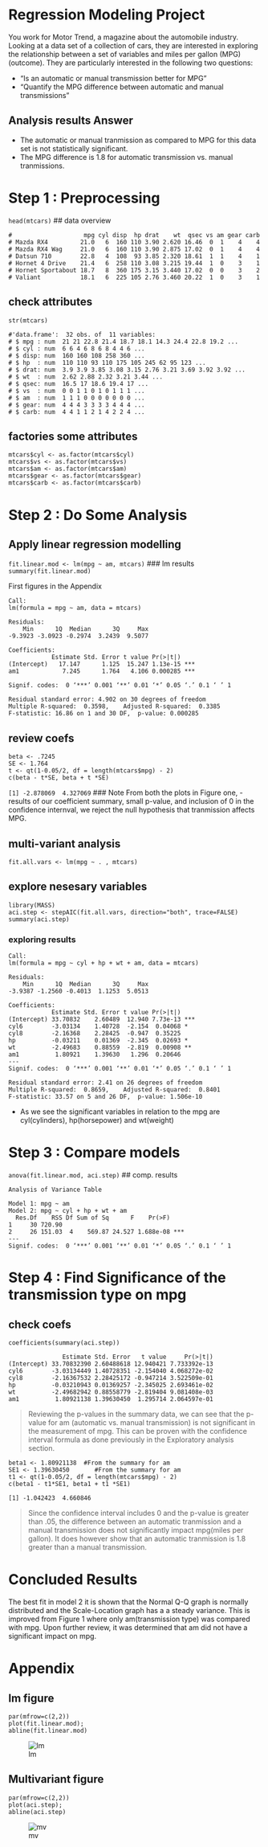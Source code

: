 # Regression Modeling Project

You work for Motor Trend, a magazine about the automobile industry. Looking at a data set of a collection of cars, they are interested in exploring the relationship between a set of variables and miles per gallon (MPG) (outcome). They are particularly interested in the following two questions:

- “Is an automatic or manual transmission better for MPG”
- "Quantify the MPG difference between automatic and manual transmissions"

## Analysis results Answer

- The automatic or manual tranmission as compared to MPG for this data set is not statistically significant.
- The MPG difference is 1.8 for automatic transmission vs. manual tranmissions.

# Step 1 : Preprocessing  
`head(mtcars)`
## data overview

```
#                    mpg cyl disp  hp drat    wt  qsec vs am gear carb
# Mazda RX4         21.0   6  160 110 3.90 2.620 16.46  0  1    4    4
# Mazda RX4 Wag     21.0   6  160 110 3.90 2.875 17.02  0  1    4    4
# Datsun 710        22.8   4  108  93 3.85 2.320 18.61  1  1    4    1
# Hornet 4 Drive    21.4   6  258 110 3.08 3.215 19.44  1  0    3    1
# Hornet Sportabout 18.7   8  360 175 3.15 3.440 17.02  0  0    3    2
# Valiant           18.1   6  225 105 2.76 3.460 20.22  1  0    3    1
```
## check attributes 
`str(mtcars)`
```
#'data.frame':	32 obs. of  11 variables:
# $ mpg : num  21 21 22.8 21.4 18.7 18.1 14.3 24.4 22.8 19.2 ...
# $ cyl : num  6 6 4 6 8 6 8 4 4 6 ...
# $ disp: num  160 160 108 258 360 ...
# $ hp  : num  110 110 93 110 175 105 245 62 95 123 ...
# $ drat: num  3.9 3.9 3.85 3.08 3.15 2.76 3.21 3.69 3.92 3.92 ...
# $ wt  : num  2.62 2.88 2.32 3.21 3.44 ...
# $ qsec: num  16.5 17 18.6 19.4 17 ...
# $ vs  : num  0 0 1 1 0 1 0 1 1 1 ...
# $ am  : num  1 1 1 0 0 0 0 0 0 0 ...
# $ gear: num  4 4 4 3 3 3 3 4 4 4 ...
# $ carb: num  4 4 1 1 2 1 4 2 2 4 ...

```
## factories some attributes 
```
mtcars$cyl <- as.factor(mtcars$cyl)
mtcars$vs <- as.factor(mtcars$vs)
mtcars$am <- as.factor(mtcars$am)
mtcars$gear <- as.factor(mtcars$gear)
mtcars$carb <- as.factor(mtcars$carb)
```
# Step 2 : Do Some Analysis 
## Apply linear regression modelling
`fit.linear.mod <- lm(mpg ~ am, mtcars)`
### lm results
`summary(fit.linear.mod)`

First figures in the Appendix

```
Call:
lm(formula = mpg ~ am, data = mtcars)

Residuals:
    Min      1Q  Median      3Q     Max 
-9.3923 -3.0923 -0.2974  3.2439  9.5077 

Coefficients:
            Estimate Std. Error t value Pr(>|t|)    
(Intercept)   17.147      1.125  15.247 1.13e-15 ***
am1            7.245      1.764   4.106 0.000285 ***

Signif. codes:  0 ‘***’ 0.001 ‘**’ 0.01 ‘*’ 0.05 ‘.’ 0.1 ‘ ’ 1

Residual standard error: 4.902 on 30 degrees of freedom
Multiple R-squared:  0.3598,	Adjusted R-squared:  0.3385 
F-statistic: 16.86 on 1 and 30 DF,  p-value: 0.000285
```
## review coefs
```
beta <- .7245  
SE <- 1.764        
t <- qt(1-0.05/2, df = length(mtcars$mpg) - 2)
c(beta - t*SE, beta + t *SE)
```
`[1] -2.878069  4.327069`
### Note 
From both the plots in Figure one, 
- results of our coefficient summary, small p-value, and inclusion of 0 in the confidence internval, we reject the null hypothesis that tranmission affects MPG.

## multi-variant analysis
`fit.all.vars <- lm(mpg ~ . , mtcars)`

## explore nesesary variables
```
library(MASS)
aci.step <- stepAIC(fit.all.vars, direction="both", trace=FALSE)
summary(aci.step)
```
### exploring results
```
Call:
lm(formula = mpg ~ cyl + hp + wt + am, data = mtcars)

Residuals:
    Min      1Q  Median      3Q     Max 
-3.9387 -1.2560 -0.4013  1.1253  5.0513 

Coefficients:
            Estimate Std. Error t value Pr(>|t|)    
(Intercept) 33.70832    2.60489  12.940 7.73e-13 ***
cyl6        -3.03134    1.40728  -2.154  0.04068 *  
cyl8        -2.16368    2.28425  -0.947  0.35225    
hp          -0.03211    0.01369  -2.345  0.02693 *  
wt          -2.49683    0.88559  -2.819  0.00908 ** 
am1          1.80921    1.39630   1.296  0.20646    
---
Signif. codes:  0 ‘***’ 0.001 ‘**’ 0.01 ‘*’ 0.05 ‘.’ 0.1 ‘ ’ 1

Residual standard error: 2.41 on 26 degrees of freedom
Multiple R-squared:  0.8659,	Adjusted R-squared:  0.8401 
F-statistic: 33.57 on 5 and 26 DF,  p-value: 1.506e-10
```
- As we see the significant variables in relation to the mpg are cyl(cylinders), hp(horsepower) and wt(weight)

# Step 3 : Compare models
`anova(fit.linear.mod, aci.step)`
## comp. results
```
Analysis of Variance Table

Model 1: mpg ~ am
Model 2: mpg ~ cyl + hp + wt + am
  Res.Df    RSS Df Sum of Sq      F    Pr(>F)    
1     30 720.90                                  
2     26 151.03  4    569.87 24.527 1.688e-08 ***
---
Signif. codes:  0 ‘***’ 0.001 ‘**’ 0.01 ‘*’ 0.05 ‘.’ 0.1 ‘ ’ 1
```
# Step 4 : Find Significance of the transmission type on mpg
## check coefs
`coefficients(summary(aci.step))`
```
               Estimate Std. Error   t value     Pr(>|t|)
(Intercept) 33.70832390 2.60488618 12.940421 7.733392e-13
cyl6        -3.03134449 1.40728351 -2.154040 4.068272e-02
cyl8        -2.16367532 2.28425172 -0.947214 3.522509e-01
hp          -0.03210943 0.01369257 -2.345025 2.693461e-02
wt          -2.49682942 0.88558779 -2.819404 9.081408e-03
am1          1.80921138 1.39630450  1.295714 2.064597e-01
```
> Reviewing the p-values in the summary data, we can see that the p-value for am (automatic vs. manual transmission) is not significant in the measurement of mpg. This can be proven with the confidence interval formula as done previously in the Exploratory analysis section.

```
beta1 <- 1.80921138  #From the summary for am 
SE1 <- 1.39630450       #From the summary for am
t1 <- qt(1-0.05/2, df = length(mtcars$mpg) - 2)
c(beta1 - t1*SE1, beta1 + t1 *SE1)

```
`[1] -1.042423  4.660846`

> Since the confidence interval includes 0 and the p-value is greater than .05, the difference between an automatic tranmission and a manual transmission does not significantly impact mpg(miles per gallon). It does however show that an automatic tranmission is 1.8 greater than a manual transmission.

# Concluded Results 
The best fit in model 2 it is shown that the Normal Q-Q graph is normally distributed and the Scale-Location graph has a a steady variance. This is improved from Figure 1 where only am(transmission type) was compared with mpg. Upon further review, it was determined that am did not have a significant impact on mpg.

# Appendix

## lm figure
```
par(mfrow=c(2,2))
plot(fit.linear.mod); 
abline(fit.linear.mod)
```
![lm]("https://github.com/Rana-ElRobi/ds-regression-project/blob/master/fig-lm.png")

## Multivariant figure
```
par(mfrow=c(2,2))
plot(aci.step); 
abline(aci.step)
```
![mv]("https://github.com/Rana-ElRobi/ds-regression-project/blob/master/fig-mv.png")







